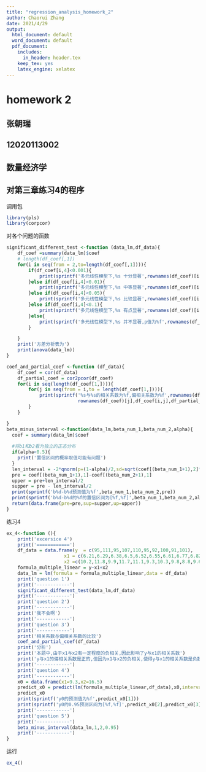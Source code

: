 ---
title: "regression_analysis_homework_2"
author: Chaorui Zhang
date: 2021/4/29
output:
  html_document: default
  word_document: default
  pdf_document:
    includes:
      in_header: header.tex
    keep_tex: yes
    latex_engine: xelatex
---

homework 2
=========
张朝瑞
-------
12020113002
---------
数量经济学
---------

对第三章练习4的程序
---------------
调用包
```{r}
library(pls)
library(corpcor)
```
对各个问题的函数
```{r}
significant_different_test <-function (data_lm,df_data){
    df_coef =summary(data_lm)$coef
    # length(df_coef[,1])
    for(i in seq(from = 2,to=length(df_coef[,1]))){
        if(df_coef[i,4]<0.001){
            print(sprintf('多元线性模型下,%s 十分显著',rownames(df_coef)[i]))
        }else if(df_coef[i,4]<0.01){
            print(sprintf('多元线性模型下,%s 中等显著',rownames(df_coef)[i]))
        }else if(df_coef[i,4]<0.05){
            print(sprintf('多元线性模型下,%s 比较显著',rownames(df_coef)[i]))
        }else if(df_coef[i,4]<0.1){
            print(sprintf('多元线性模型下,%s 有点显著',rownames(df_coef)[i]))
        }else{
            print(sprintf('多元线性模型下,%s 并不显著,p值为%f',rownames(df_coef)[i],df_coef[i,4]))
        }

    }
    print('方差分析表为')
    print(anova(data_lm))
}

coef_and_partial_coef <-function (df_data){
    df_coef = cor(df_data)
    df_partial_coef = cor2pcor(df_coef)
    for(i in seq(length(df_coef[1,]))){
        for(j in seq(from = i,to = length(df_coef[1,]))){
            print(sprintf('%s与%s的相关系数为%f,偏相关系数为%f',rownames(df_coef)[i],
                          rownames(df_coef)[j],df_coef[i,j],df_partial_coef[i,j]))
        }
    }

}
beta_minus_interval <-function(data_lm,beta_num_1,beta_num_2,alpha){
  coef = summary(data_lm)$coef
  
  #将b1和b2看为独立的正态分布
  if(alpha<0.5){
    print('置信区间的概率取值可能有问题')
  }
  len_interval = -2*qnorm(p=(1-alpha)/2,sd=sqrt(coef[(beta_num_1+1),2]**2+coef[(beta_num_2+1),2]**2))
  pre = coef[(beta_num_1+1),1]-coef[(beta_num_2+1),1]
  upper = pre+len_interval/2
  supper = pre - len_interval/2
  print(sprintf('b%d-b%d预测值为%f',beta_num_1,beta_num_2,pre))
  print(sprintf('b%d-b%d的%f的置信区间为[%f,%f]',beta_num_1,beta_num_2,alpha,supper,upper))
  return(data.frame(pre=pre,sup=supper,up=upper))
}

```
练习4
```{r}
ex_4<-function (){
    print('excersice 4')
    print('============')
    df_data = data.frame(y  = c(95,111,95,107,110,95,92,100,91,101),
                     x1 = c(6.21,6.29,6.38,6.5,6.52,6.55,6.61,6.77,6.82,6.96),
                     x2 =c(10.2,11.8,9.9,11.7,11.1,9.3,10.3,9.8,8.8,9.6))
    formula_multiple_linear = y~x1+x2
    data_lm = lm(formula = formula_multiple_linear,data = df_data)
    print('question 1')
    print('------------')
    significant_different_test(data_lm,df_data)
    print('------------')
    print('question 2')
    print('------------')
    print('我不会啊')
    print('------------')
    print('question 3')
    print('------------')
    print('相关系数与偏相关系数的比较')
    coef_and_partial_coef(df_data)
    print('分析')
    print('本题中,由于x1与x2有一定程度的负相关,因此影响了y与x1的相关系数')
    print('y与x1的偏相关系数是正的,但因为x1与x2的负相关,使得y与x1的相关系数是负数')
    print('------------')
    print('question 4')
    print('------------')
    x0 = data.frame(x1=9.3,x2=16.5)
    predict_x0 = predict(lm(formula_multiple_linear,df_data),x0,interval = 'prediction',level=0.95)
    predict_x0
    print(sprintf('y0的预测值为%f',predict_x0[1]))
    print(sprintf('y0的0.95预测区间为[%f,%f]',predict_x0[2],predict_x0[3]))
    print('------------')
    print('question 5')
    print('------------')
    beta_minus_interval(data_lm,1,2,0.95)
    print('------------')
}
```
运行
```{r}
ex_4()
```